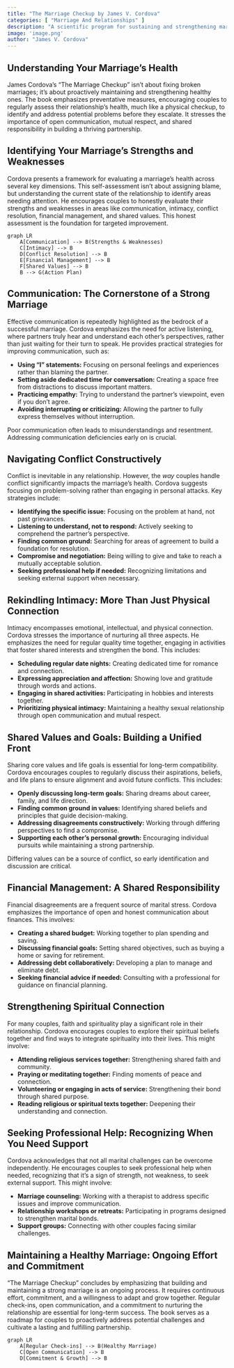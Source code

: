 ```yaml
---
title: "The Marriage Checkup by James V. Cordova"
categories: [ "Marriage And Relationships" ]
description: "A scientific program for sustaining and strengthening marital health"
image: 'image.png'
author: "James V. Cordova"
---
```


## Understanding Your Marriage's Health

James Cordova's "The Marriage Checkup" isn't about fixing broken marriages; it's about proactively maintaining and strengthening healthy ones.  The book emphasizes preventative measures, encouraging couples to regularly assess their relationship's health, much like a physical checkup, to identify and address potential problems before they escalate.  It stresses the importance of open communication, mutual respect, and shared responsibility in building a thriving partnership.


## Identifying Your Marriage's Strengths and Weaknesses

Cordova presents a framework for evaluating a marriage's health across several key dimensions.  This self-assessment isn't about assigning blame, but understanding the current state of the relationship to identify areas needing attention.  He encourages couples to honestly evaluate their strengths and weaknesses in areas like communication, intimacy, conflict resolution, financial management, and shared values.  This honest assessment is the foundation for targeted improvement.

```mermaid
graph LR
    A[Communication] --> B(Strengths & Weaknesses)
    C[Intimacy] --> B
    D[Conflict Resolution] --> B
    E[Financial Management] --> B
    F[Shared Values] --> B
    B --> G(Action Plan)
```


## Communication: The Cornerstone of a Strong Marriage

Effective communication is repeatedly highlighted as the bedrock of a successful marriage. Cordova emphasizes the need for active listening, where partners truly hear and understand each other's perspectives, rather than just waiting for their turn to speak.  He provides practical strategies for improving communication, such as:

*   **Using "I" statements:** Focusing on personal feelings and experiences rather than blaming the partner.
*   **Setting aside dedicated time for conversation:** Creating a space free from distractions to discuss important matters.
*   **Practicing empathy:** Trying to understand the partner's viewpoint, even if you don't agree.
*   **Avoiding interrupting or criticizing:**  Allowing the partner to fully express themselves without interruption.

Poor communication often leads to misunderstandings and resentment.  Addressing communication deficiencies early on is crucial.


## Navigating Conflict Constructively

Conflict is inevitable in any relationship.  However, the *way* couples handle conflict significantly impacts the marriage's health.  Cordova suggests focusing on problem-solving rather than engaging in personal attacks.  Key strategies include:

*   **Identifying the specific issue:** Focusing on the problem at hand, not past grievances.
*   **Listening to understand, not to respond:**  Actively seeking to comprehend the partner's perspective.
*   **Finding common ground:** Searching for areas of agreement to build a foundation for resolution.
*   **Compromise and negotiation:**  Being willing to give and take to reach a mutually acceptable solution.
*   **Seeking professional help if needed:** Recognizing limitations and seeking external support when necessary.


## Rekindling Intimacy: More Than Just Physical Connection

Intimacy encompasses emotional, intellectual, and physical connection. Cordova stresses the importance of nurturing all three aspects.  He emphasizes the need for regular quality time together, engaging in activities that foster shared interests and strengthen the bond.  This includes:

*   **Scheduling regular date nights:**  Creating dedicated time for romance and connection.
*   **Expressing appreciation and affection:**  Showing love and gratitude through words and actions.
*   **Engaging in shared activities:**  Participating in hobbies and interests together.
*   **Prioritizing physical intimacy:**  Maintaining a healthy sexual relationship through open communication and mutual respect.


## Shared Values and Goals: Building a Unified Front

Sharing core values and life goals is essential for long-term compatibility.  Cordova encourages couples to regularly discuss their aspirations, beliefs, and life plans to ensure alignment and avoid future conflicts.  This includes:

*   **Openly discussing long-term goals:**  Sharing dreams about career, family, and life direction.
*   **Finding common ground in values:**  Identifying shared beliefs and principles that guide decision-making.
*   **Addressing disagreements constructively:**  Working through differing perspectives to find a compromise.
*   **Supporting each other's personal growth:**  Encouraging individual pursuits while maintaining a strong partnership.

Differing values can be a source of conflict, so early identification and discussion are critical.


## Financial Management: A Shared Responsibility

Financial disagreements are a frequent source of marital stress.  Cordova emphasizes the importance of open and honest communication about finances.  This involves:

*   **Creating a shared budget:**  Working together to plan spending and saving.
*   **Discussing financial goals:**  Setting shared objectives, such as buying a home or saving for retirement.
*   **Addressing debt collaboratively:**  Developing a plan to manage and eliminate debt.
*   **Seeking financial advice if needed:**  Consulting with a professional for guidance on financial planning.


## Strengthening Spiritual Connection

For many couples, faith and spirituality play a significant role in their relationship.  Cordova encourages couples to explore their spiritual beliefs together and find ways to integrate spirituality into their lives. This might involve:

*   **Attending religious services together:**  Strengthening shared faith and community.
*   **Praying or meditating together:**  Finding moments of peace and connection.
*   **Volunteering or engaging in acts of service:**  Strengthening their bond through shared purpose.
*   **Reading religious or spiritual texts together:**  Deepening their understanding and connection.


## Seeking Professional Help: Recognizing When You Need Support

Cordova acknowledges that not all marital challenges can be overcome independently.  He encourages couples to seek professional help when needed, recognizing that it's a sign of strength, not weakness, to seek external support.  This might involve:

*   **Marriage counseling:**  Working with a therapist to address specific issues and improve communication.
*   **Relationship workshops or retreats:**  Participating in programs designed to strengthen marital bonds.
*   **Support groups:**  Connecting with other couples facing similar challenges.


## Maintaining a Healthy Marriage: Ongoing Effort and Commitment

"The Marriage Checkup" concludes by emphasizing that building and maintaining a strong marriage is an ongoing process. It requires continuous effort, commitment, and a willingness to adapt and grow together.  Regular check-ins, open communication, and a commitment to nurturing the relationship are essential for long-term success.  The book serves as a roadmap for couples to proactively address potential challenges and cultivate a lasting and fulfilling partnership.

```mermaid
graph LR
    A[Regular Check-ins] --> B(Healthy Marriage)
    C[Open Communication] --> B
    D[Commitment & Growth] --> B
```

